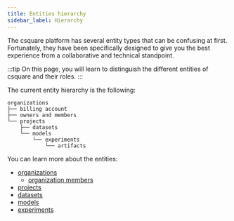 ```yaml
---
title: Entities hierarchy
sidebar_label: Hierarchy
---
```


The csquare platform has several entity types that can be confusing at first.
Fortunately, they have been specifically designed to give you the best experience from a collaborative and technical standpoint.

:::tip
On this page, you will learn to distinguish the different entities of csquare and their roles.
:::

The current entity hierarchy is the following:

```
organizations
├── billing account
├── owners and members
└── projects
    ├── datasets
    └── models
        └── experiments
            └── artifacts
```

You can learn more about the entities:

- [organizations](../organizations/introduction)
  - [organization members](../organizations/invite-to-organization)
- [projects](../projects/introduction)
- [datasets](../datasets/introduction)
- [models](../models/introduction)
- [experiments](../experiments/whats-an-experiment)
